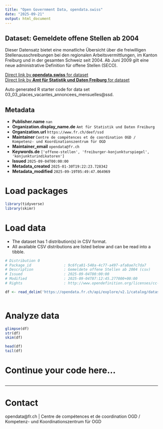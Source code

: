 ```yaml
---
title: "Open Government Data, opendata.swiss"
date: "2025-09-21"
output: html_document
---
```


## Dataset: Gemeldete offene Stellen ab 2004

Dieser Datensatz bietet eine monatliche Übersicht über die freiwilligen Stellenausschreibungen bei den regionalen Arbeitsvermittlungen, im Kanton Freiburg und in der gesamten Schweiz seit 2004. Ab Juni 2009 gilt eine neue administrative Definition für offene Stellen (SECO).

[Direct link by **opendata.swiss** for dataset](https://opendata.swiss/de/dataset/gemeldete-offene-stellen-ab-2004)<br>
[Direct link by **Amt für Statistik und Daten Freiburg** for dataset](https://opendata.fr.ch/explore/dataset/03_03_places_vacantes_annoncees_mensuelles/)

Auto generated R starter code for data set 03_03_places_vacantes_annoncees_mensuelles@ssd.

## Metadata

- **Publisher.name** `nan`
- **Organization.display_name.de** `Amt für Statistik und Daten Freiburg`
- **Organization.url** `https://www.fr.ch/deef/ssd`
- **Maintainer** `Centre de compétences et de coordination OGD / Kompetenz- und Koordinationszentrum für OGD`
- **Maintainer_email** `opendata@fr.ch`
- **Keywords.de** `['offene-stellen', 'freiburger-konjunkturspiegel', 'konjunkturindikatoren']`
- **Issued** `2025-09-04T00:00:00`
- **Metadata_created** `2025-01-30T19:22:23.728342`
- **Metadata_modified** `2025-09-19T05:49:47.064969`


# Load packages

```r

library(tidyverse)
library(skimr)

```

# Load data

-   The dataset has 1 distribution(s) in CSV format.
-   All available CSV distributions are listed below and can be read into a tibble.

```r

# Distribution 0
# Package_id               : 9c6fca81-548a-4c77-a497-afa8ae7c7da7
# Description              : Gemeldete offene Stellen ab 2004 (csv)
# Issued                   : 2025-09-04T00:00:00
# Modified                 : 2025-09-04T07:12:45.277000+00:00
# Rights                   : http://www.opendefinition.org/licenses/cc-by-sa

df <- read_delim('https://opendata.fr.ch/api/explore/v2.1/catalog/datasets/03_03_places_vacantes_annoncees_mensuelles/exports/csv?use_labels=true')



```

# Analyze data

```r

glimpse(df)
str(df)
skim(df)

head(df)
tail(df)

```

# Continue your code here...

```r

```

------------------------------------------------------------------------

# Contact

opendata@fr.ch | Centre de compétences et de coordination OGD / Kompetenz- und Koordinationszentrum für OGD
